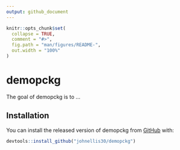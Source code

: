 ```yaml
---
output: github_document
---
```


<!-- README.md is generated from README.Rmd. Please edit that file -->

```r
knitr::opts_chunk$set(
  collapse = TRUE,
  comment = "#>",
  fig.path = "man/figures/README-",
  out.width = "100%"
)
```

# demopckg

<!-- badges: start -->
<!-- badges: end -->

The goal of demopckg is to ...

## Installation

You can install the released version of demopckg from [GitHub](https://github.com) with:

``` r
devtools::install_github("johnellis30/demopckg")
```

